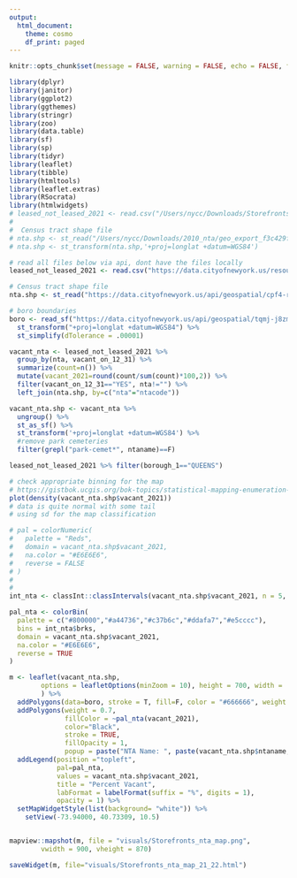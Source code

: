 ```yaml
---
output:
  html_document:
    theme: cosmo
    df_print: paged
---
```



```r
knitr::opts_chunk$set(message = FALSE, warning = FALSE, echo = FALSE, fig.align="left", fig.width=14, fig.height=8)
```


```r
library(dplyr)
library(janitor)
library(ggplot2)
library(ggthemes)
library(stringr)
library(zoo)
library(data.table)
library(sf)
library(sp)
library(tidyr)
library(leaflet)
library(tibble)
library(htmltools)
library(leaflet.extras)
library(RSocrata)
library(htmlwidgets)
# leased_not_leased_2021 <- read.csv("/Users/nycc/Downloads/Storefronts_Reported_Vacant_or_Not__Filing_Year_2020_-_2021_.csv") %>% clean_names()
# 
#  Census tract shape file
# nta.shp <- st_read("/Users/nycc/Downloads/2010_nta/geo_export_f3c429f1-cc95-49e4-a3a8-51efff65c68f.shp")
# nta.shp <- st_transform(nta.shp,'+proj=longlat +datum=WGS84')

# read all files below via api, dont have the files locally
leased_not_leased_2021 <- read.csv("https://data.cityofnewyork.us/resource/92iy-9c3n.csv?$limit=999999999") %>% clean_names()

# Census tract shape file
nta.shp <- st_read("https://data.cityofnewyork.us/api/geospatial/cpf4-rkhq?method=export&format=GeoJSON") %>%  st_transform('+proj=longlat +datum=WGS84')

# boro boundaries
boro <- read_sf("https://data.cityofnewyork.us/api/geospatial/tqmj-j8zm?method=export&format=GeoJSON") %>% 
  st_transform("+proj=longlat +datum=WGS84") %>% 
  st_simplify(dTolerance = .00001)

vacant_nta <- leased_not_leased_2021 %>% 
  group_by(nta, vacant_on_12_31) %>% 
  summarize(count=n()) %>%
  mutate(vacant_2021=round(count/sum(count)*100,2)) %>%
  filter(vacant_on_12_31=="YES", nta!="") %>% 
  left_join(nta.shp, by=c("nta"="ntacode"))

vacant_nta.shp <- vacant_nta %>% 
  ungroup() %>% 
  st_as_sf() %>% 
  st_transform('+proj=longlat +datum=WGS84') %>% 
  #remove park cemeteries
  filter(grepl("park-cemet*", ntaname)==F)

leased_not_leased_2021 %>% filter(borough_1=="QUEENS")

```


```r
# check appropriate binning for the map
# https://gistbok.ucgis.org/bok-topics/statistical-mapping-enumeration-normalization-classification#Classification
plot(density(vacant_nta.shp$vacant_2021))
# data is quite normal with some tail
# using sd for the map classification

# pal = colorNumeric(
#   palette = "Reds",
#   domain = vacant_nta.shp$vacant_2021, 
#   na.color = "#E6E6E6", 
#   reverse = FALSE
# )
#
#
int_nta <- classInt::classIntervals(vacant_nta.shp$vacant_2021, n = 5, style = 'sd')

pal_nta <- colorBin(
  palette = c("#800000","#a44736","#c37b6c","#ddafa7","#e5cccc"),
  bins = int_nta$brks,
  domain = vacant_nta.shp$vacant_2021, 
  na.color = "#E6E6E6",
  reverse = TRUE
)

m <- leaflet(vacant_nta.shp, 
        options = leafletOptions(minZoom = 10), height = 700, width =  700
        ) %>%
  addPolygons(data=boro, stroke = T, fill=F, color = "#666666", weight = 1) %>%
  addPolygons(weight = 0.7,
              fillColor = ~pal_nta(vacant_2021),
              color="Black",
              stroke = TRUE,
              fillOpacity = 1,
              popup = paste("NTA Name: ", paste(vacant_nta.shp$ntaname, " (", vacant_nta.shp$nta,")",sep=""), "</br>", "Number Vacant: ", vacant_nta.shp$count, "</br>" ,"Percent Vacant: ", paste(vacant_nta.shp$vacant_2021,"%", sep=""))) %>% 
  addLegend(position ="topleft", 
            pal=pal_nta,
            values = vacant_nta.shp$vacant_2021,
            title = "Percent Vacant",
            labFormat = labelFormat(suffix = "%", digits = 1),
            opacity = 1) %>% 
  setMapWidgetStyle(list(background= "white")) %>%
    setView(-73.94000, 40.73309, 10.5) 


mapview::mapshot(m, file = "visuals/Storefronts_nta_map.png", 
        vwidth = 900, vheight = 870)

saveWidget(m, file="visuals/Storefronts_nta_map_21_22.html")
```



